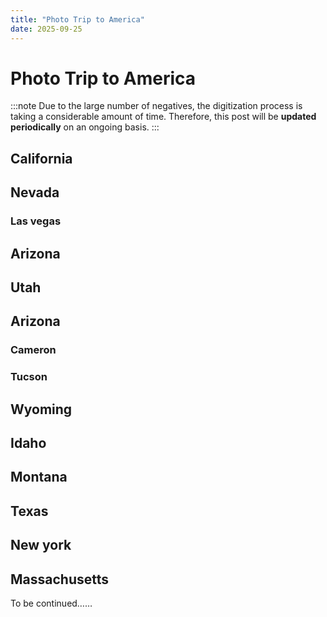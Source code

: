 ```yaml
---
title: "Photo Trip to America"
date: 2025-09-25
---
```


# Photo Trip to America



<Photo src={PHOTO105} lqip={PHOTO105LQ} />

:::note
Due to the large number of negatives, the digitization process is taking a considerable amount of time. Therefore, this post will be **updated periodically** on an ongoing basis.
:::

## California

<Photo src={PHOTO40} lqip={PHOTO40LQ} json={PHOTO40JSON} />
<Photo src={PHOTO12} lqip={PHOTO12LQ} json={PHOTO12JSON} />
<Photo src={PHOTO17} lqip={PHOTO17LQ} json={PHOTO17JSON} />
<Photo src={PHOTO19} lqip={PHOTO19LQ} json={PHOTO19JSON} />
<Photo src={PHOTO21} lqip={PHOTO21LQ} json={PHOTO21JSON} />
<Photo src={PHOTO37} lqip={PHOTO37LQ} json={PHOTO37JSON} />
<Photo src={PHOTO25} lqip={PHOTO25LQ} json={PHOTO25JSON} />
<Photo src={PHOTO4} lqip={PHOTO4LQ} json={PHOTO4JSON} />
<Photo src={PHOTO43} lqip={PHOTO43LQ} json={PHOTO43JSON} />
<Photo src={PHOTO47} lqip={PHOTO47LQ} json={PHOTO47JSON} />

## Nevada

### Las vegas

<Photo src={PHOTO49} lqip={PHOTO49LQ} json={PHOTO49JSON} />
<Photo src={PHOTO57} lqip={PHOTO57LQ} json={PHOTO57JSON} />
<Photo src={PHOTO96} lqip={PHOTO96LQ} json={PHOTO96JSON} />
<Photo src={PHOTO58} lqip={PHOTO58LQ} json={PHOTO58JSON} />
<Photo src={PHOTO59} lqip={PHOTO59LQ} json={PHOTO59JSON} />
<Photo src={PHOTO100} lqip={PHOTO100LQ} json={PHOTO100JSON} />
<Photo src={PHOTO101} lqip={PHOTO101LQ} json={PHOTO101JSON} />
<Photo src={PHOTO102} lqip={PHOTO102LQ} json={PHOTO102JSON} />
<Photo src={PHOTO103} lqip={PHOTO103LQ} json={PHOTO103JSON} />
<Photo src={PHOTO104} lqip={PHOTO104LQ} json={PHOTO104JSON} />
<Photo src={PHOTO60} lqip={PHOTO60LQ} json={PHOTO60JSON} />
<Photo src={PHOTO61} lqip={PHOTO61LQ} json={PHOTO61JSON} />
<Photo src={PHOTO62} lqip={PHOTO62LQ} json={PHOTO62JSON} />
<Photo src={PHOTO63} lqip={PHOTO63LQ} json={PHOTO63JSON} />
<Photo src={PHOTO65} lqip={PHOTO65LQ} json={PHOTO65JSON} />
<Photo src={PHOTO66} lqip={PHOTO66LQ} json={PHOTO66JSON} />
<Photo src={PHOTO67} lqip={PHOTO67LQ} json={PHOTO67JSON} />
<Photo src={PHOTO68} lqip={PHOTO68LQ} json={PHOTO68JSON} />
<Photo src={PHOTO69} lqip={PHOTO69LQ} json={PHOTO69JSON} />
<Photo src={PHOTO75} lqip={PHOTO75LQ} json={PHOTO75JSON} />
<Photo src={PHOTO76} lqip={PHOTO76LQ} json={PHOTO76JSON} />
<Photo src={PHOTO77} lqip={PHOTO77LQ} json={PHOTO77JSON} />
<Photo src={PHOTO78} lqip={PHOTO78LQ} json={PHOTO78JSON} />
<Photo src={PHOTO79} lqip={PHOTO79LQ} json={PHOTO79JSON} />
<Photo src={PHOTO80} lqip={PHOTO80LQ} json={PHOTO80JSON} />
<Photo src={PHOTO81} lqip={PHOTO81LQ} json={PHOTO81JSON} />
<Photo src={PHOTO82} lqip={PHOTO82LQ} json={PHOTO82JSON} />
<Photo src={PHOTO83} lqip={PHOTO83LQ} json={PHOTO83JSON} />
<Photo src={PHOTO84} lqip={PHOTO84LQ} json={PHOTO84JSON} />
<Photo src={PHOTO85} lqip={PHOTO85LQ} json={PHOTO85JSON} />
<Photo src={PHOTO86} lqip={PHOTO86LQ} json={PHOTO86JSON} />
<Photo src={PHOTO87} lqip={PHOTO87LQ} json={PHOTO87JSON} />
<Photo src={PHOTO88} lqip={PHOTO88LQ} json={PHOTO88JSON} />
<Photo src={PHOTO89} lqip={PHOTO89LQ} json={PHOTO89JSON} />
<Photo src={PHOTO90} lqip={PHOTO90LQ} json={PHOTO90JSON} />
<Photo src={PHOTO91} lqip={PHOTO91LQ} json={PHOTO91JSON} />
<Photo src={PHOTO92} lqip={PHOTO92LQ} json={PHOTO92JSON} />
<Photo src={PHOTO93} lqip={PHOTO93LQ} json={PHOTO93JSON} />
<!--<Photo src={PHOTO94} lqip={PHOTO94LQ} json={PHOTO94JSON} />-->
<!--这张放出来可能会对作者的人际关系造成一定破坏，待人际关系脱敏或作者去世后可取消注释哈哈哈哈-->
<Photo src={PHOTO95} lqip={PHOTO95LQ} json={PHOTO95JSON} />

## Arizona

<Photo src={PHOTO178} lqip={PHOTO178LQ} json={PHOTO178JSON} />
<Photo src={PHOTO45} lqip={PHOTO45LQ} json={PHOTO45JSON} />
<Photo src={PHOTO55} lqip={PHOTO55LQ} json={PHOTO55JSON} />
<Photo src={PHOTO137} lqip={PHOTO137LQ} json={PHOTO137JSON} />

## Utah

<Photo src={PHOTO140} lqip={PHOTO140LQ} json={PHOTO140JSON} />
<Photo src={PHOTO138} lqip={PHOTO138LQ} json={PHOTO138JSON} />
<Photo src={PHOTO139} lqip={PHOTO139LQ} json={PHOTO139JSON} />
<Photo src={PHOTO141} lqip={PHOTO141LQ} json={PHOTO141JSON} />
<Photo src={PHOTO56} lqip={PHOTO56LQ} json={PHOTO56JSON} />

## Arizona

<Photo src={PHOTO6} lqip={PHOTO6LQ} json={PHOTO6JSON} />
<Photo src={PHOTO15} lqip={PHOTO15LQ} json={PHOTO15JSON} />
<Photo src={PHOTO9} lqip={PHOTO9LQ} json={PHOTO9JSON} />

### Cameron

<Photo src={PHOTO1} lqip={PHOTO1LQ} json={PHOTO1JSON} />
<Photo src={PHOTO2} lqip={PHOTO2LQ} json={PHOTO2JSON} />

### Tucson

<Photo src={PHOTO136} lqip={PHOTO136LQ} json={PHOTO136JSON} />
<Photo src={PHOTO135} lqip={PHOTO135LQ} json={PHOTO135JSON} />
<Photo src={PHOTO3} lqip={PHOTO3LQ} json={PHOTO3JSON} />
<Photo src={PHOTO10} lqip={PHOTO10LQ} json={PHOTO10JSON} />
<Photo src={PHOTO13} lqip={PHOTO13LQ} json={PHOTO13JSON} />
<Photo src={PHOTO23} lqip={PHOTO23LQ} json={PHOTO23JSON} />
<Photo src={PHOTO24} lqip={PHOTO24LQ} json={PHOTO24JSON} />
<Photo src={PHOTO27} lqip={PHOTO27LQ} json={PHOTO27JSON} />
<Photo src={PHOTO30} lqip={PHOTO30LQ} json={PHOTO30JSON} />
<Photo src={PHOTO33} lqip={PHOTO33LQ} json={PHOTO33JSON} />
<Photo src={PHOTO36} lqip={PHOTO36LQ} json={PHOTO36JSON} />
<Photo src={PHOTO39} lqip={PHOTO39LQ} json={PHOTO39JSON} />
<Photo src={PHOTO42} lqip={PHOTO42LQ} json={PHOTO42JSON} />
<Photo src={PHOTO54} lqip={PHOTO54LQ} json={PHOTO54JSON} />
<Photo src={PHOTO7} lqip={PHOTO7LQ} json={PHOTO7JSON} />

## Wyoming

<Photo src={PHOTO105} lqip={PHOTO105LQ} json={PHOTO105JSON} />
<Photo src={PHOTO18} lqip={PHOTO18LQ} json={PHOTO18JSON} />
<Photo src={PHOTO14} lqip={PHOTO14LQ} json={PHOTO14JSON} />
<Photo src={PHOTO11} lqip={PHOTO11LQ} json={PHOTO11JSON} />
<Photo src={PHOTO26} lqip={PHOTO26LQ} json={PHOTO26JSON} />
<Photo src={PHOTO22} lqip={PHOTO22LQ} json={PHOTO22JSON} />
<Photo src={PHOTO28} lqip={PHOTO28LQ} json={PHOTO28JSON} />
<Photo src={PHOTO29} lqip={PHOTO29LQ} json={PHOTO29JSON} />
<Photo src={PHOTO31} lqip={PHOTO31LQ} json={PHOTO31JSON} />
<Photo src={PHOTO32} lqip={PHOTO32LQ} json={PHOTO32JSON} />
<Photo src={PHOTO34} lqip={PHOTO34LQ} json={PHOTO34JSON} />
<Photo src={PHOTO35} lqip={PHOTO35LQ} json={PHOTO35JSON} />
<Photo src={PHOTO38} lqip={PHOTO38LQ} json={PHOTO38JSON} />
<Photo src={PHOTO41} lqip={PHOTO41LQ} json={PHOTO41JSON} />
<Photo src={PHOTO44} lqip={PHOTO44LQ} json={PHOTO44JSON} />
<Photo src={PHOTO5} lqip={PHOTO5LQ} json={PHOTO5JSON} />
<Photo src={PHOTO53} lqip={PHOTO53LQ} json={PHOTO53JSON} />
<Photo src={PHOTO8} lqip={PHOTO8LQ} json={PHOTO8JSON} />

## Idaho

<Photo src={PHOTO46} lqip={PHOTO46LQ} json={PHOTO46JSON} />

## Montana

<Photo src={PHOTO48} lqip={PHOTO48LQ} json={PHOTO48JSON} />
<Photo src={PHOTO50} lqip={PHOTO50LQ} json={PHOTO50JSON} />
<Photo src={PHOTO51} lqip={PHOTO51LQ} json={PHOTO51JSON} />
<Photo src={PHOTO52} lqip={PHOTO52LQ} json={PHOTO52JSON} />

## Texas

<Photo src={PHOTO106} lqip={PHOTO106LQ} json={PHOTO106JSON} />
<Photo src={PHOTO107} lqip={PHOTO107LQ} json={PHOTO107JSON} />

## New york

<Photo src={PHOTO16} lqip={PHOTO16LQ} json={PHOTO16JSON} />
<Photo src={PHOTO108} lqip={PHOTO108LQ} json={PHOTO108JSON} />
<Photo src={PHOTO109} lqip={PHOTO109LQ} json={PHOTO109JSON} />
<Photo src={PHOTO110} lqip={PHOTO110LQ} json={PHOTO110JSON} />
<Photo src={PHOTO111} lqip={PHOTO111LQ} json={PHOTO111JSON} />
<Photo src={PHOTO112} lqip={PHOTO112LQ} json={PHOTO112JSON} />
<Photo src={PHOTO113} lqip={PHOTO113LQ} json={PHOTO113JSON} />
<Photo src={PHOTO114} lqip={PHOTO114LQ} json={PHOTO114JSON} />
<Photo src={PHOTO115} lqip={PHOTO115LQ} json={PHOTO115JSON} />
<Photo src={PHOTO116} lqip={PHOTO116LQ} json={PHOTO116JSON} />
<Photo src={PHOTO117} lqip={PHOTO117LQ} json={PHOTO117JSON} />
<Photo src={PHOTO118} lqip={PHOTO118LQ} json={PHOTO118JSON} />
<Photo src={PHOTO119} lqip={PHOTO119LQ} json={PHOTO119JSON} />
<Photo src={PHOTO120} lqip={PHOTO120LQ} json={PHOTO120JSON} />
<Photo src={PHOTO121} lqip={PHOTO121LQ} json={PHOTO121JSON} />
<Photo src={PHOTO122} lqip={PHOTO122LQ} json={PHOTO122JSON} />
<Photo src={PHOTO123} lqip={PHOTO123LQ} json={PHOTO123JSON} />
<Photo src={PHOTO124} lqip={PHOTO124LQ} json={PHOTO124JSON} />
<Photo src={PHOTO125} lqip={PHOTO125LQ} json={PHOTO125JSON} />
<Photo src={PHOTO126} lqip={PHOTO126LQ} json={PHOTO126JSON} />
<Photo src={PHOTO127} lqip={PHOTO127LQ} json={PHOTO127JSON} />
<Photo src={PHOTO128} lqip={PHOTO128LQ} json={PHOTO128JSON} />
<Photo src={PHOTO129} lqip={PHOTO129LQ} json={PHOTO129JSON} />
<Photo src={PHOTO130} lqip={PHOTO130LQ} json={PHOTO130JSON} />
<Photo src={PHOTO131} lqip={PHOTO131LQ} json={PHOTO131JSON} />
<Photo src={PHOTO132} lqip={PHOTO132LQ} json={PHOTO132JSON} />
<Photo src={PHOTO20} lqip={PHOTO20LQ} json={PHOTO20JSON} />
<Photo src={PHOTO70} lqip={PHOTO70LQ} json={PHOTO70JSON} />
<Photo src={PHOTO71} lqip={PHOTO71LQ} json={PHOTO71JSON} />
<Photo src={PHOTO72} lqip={PHOTO72LQ} json={PHOTO72JSON} />
<Photo src={PHOTO73} lqip={PHOTO73LQ} json={PHOTO73JSON} />
<Photo src={PHOTO74} lqip={PHOTO74LQ} json={PHOTO74JSON} />
<Photo src={PHOTO142} lqip={PHOTO142LQ} json={PHOTO142JSON} />
<Photo src={PHOTO143} lqip={PHOTO143LQ} json={PHOTO143JSON} />
<Photo src={PHOTO144} lqip={PHOTO144LQ} json={PHOTO144JSON} />
<Photo src={PHOTO145} lqip={PHOTO145LQ} json={PHOTO145JSON} />
<Photo src={PHOTO146} lqip={PHOTO146LQ} json={PHOTO146JSON} />
<Photo src={PHOTO147} lqip={PHOTO147LQ} json={PHOTO147JSON} />
<Photo src={PHOTO148} lqip={PHOTO148LQ} json={PHOTO148JSON} />
<Photo src={PHOTO149} lqip={PHOTO149LQ} json={PHOTO149JSON} />
<Photo src={PHOTO150} lqip={PHOTO150LQ} json={PHOTO150JSON} />
<Photo src={PHOTO151} lqip={PHOTO151LQ} json={PHOTO151JSON} />
<Photo src={PHOTO152} lqip={PHOTO152LQ} json={PHOTO152JSON} />
<Photo src={PHOTO153} lqip={PHOTO153LQ} json={PHOTO153JSON} />
<Photo src={PHOTO154} lqip={PHOTO154LQ} json={PHOTO154JSON} />
<Photo src={PHOTO155} lqip={PHOTO155LQ} json={PHOTO155JSON} />
<Photo src={PHOTO156} lqip={PHOTO156LQ} json={PHOTO156JSON} />
<Photo src={PHOTO157} lqip={PHOTO157LQ} json={PHOTO157JSON} />
<Photo src={PHOTO158} lqip={PHOTO158LQ} json={PHOTO158JSON} />
<Photo src={PHOTO159} lqip={PHOTO159LQ} json={PHOTO159JSON} />
<Photo src={PHOTO160} lqip={PHOTO160LQ} json={PHOTO160JSON} />
<Photo src={PHOTO161} lqip={PHOTO161LQ} json={PHOTO161JSON} />
<Photo src={PHOTO162} lqip={PHOTO162LQ} json={PHOTO162JSON} />
<Photo src={PHOTO163} lqip={PHOTO163LQ} json={PHOTO163JSON} />
<Photo src={PHOTO164} lqip={PHOTO164LQ} json={PHOTO164JSON} />
<Photo src={PHOTO165} lqip={PHOTO165LQ} json={PHOTO165JSON} />
<Photo src={PHOTO166} lqip={PHOTO166LQ} json={PHOTO166JSON} />
<Photo src={PHOTO167} lqip={PHOTO167LQ} json={PHOTO167JSON} />
<Photo src={PHOTO168} lqip={PHOTO168LQ} json={PHOTO168JSON} />
<Photo src={PHOTO169} lqip={PHOTO169LQ} json={PHOTO169JSON} />
<Photo src={PHOTO170} lqip={PHOTO170LQ} json={PHOTO170JSON} />
<Photo src={PHOTO171} lqip={PHOTO171LQ} json={PHOTO171JSON} />
<Photo src={PHOTO172} lqip={PHOTO172LQ} json={PHOTO172JSON} />
<Photo src={PHOTO173} lqip={PHOTO173LQ} json={PHOTO173JSON} />
<Photo src={PHOTO174} lqip={PHOTO174LQ} json={PHOTO174JSON} />
<Photo src={PHOTO175} lqip={PHOTO175LQ} json={PHOTO175JSON} />
<Photo src={PHOTO176} lqip={PHOTO176LQ} json={PHOTO176JSON} />
<Photo src={PHOTO177} lqip={PHOTO177LQ} json={PHOTO177JSON} />

## Massachusetts

To be continued……
